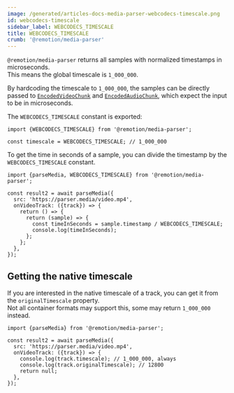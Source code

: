 ```yaml
---
image: /generated/articles-docs-media-parser-webcodecs-timescale.png
id: webcodecs-timescale
sidebar_label: WEBCODECS_TIMESCALE
title: WEBCODECS_TIMESCALE
crumb: '@remotion/media-parser'
---
```


`@remotion/media-parser` returns all samples with normalized timestamps in microseconds.  
This means the global timescale is `1_000_000`.

By hardcoding the timescale to `1_000_000`, the samples can be directly passed to [`EncodedVideoChunk`](https://developer.mozilla.org/en-US/docs/Web/API/EncodedVideoChunk) and [`EncodedAudioChunk`](https://developer.mozilla.org/en-US/docs/Web/API/EncodedAudioChunk), which expect the input to be in microseconds.

The `WEBCODECS_TIMESCALE` constant is exported:

```tsx twoslash title="Using WEBCODECS_TIMESCALE"
import {WEBCODECS_TIMESCALE} from '@remotion/media-parser';

const timescale = WEBCODECS_TIMESCALE; // 1_000_000
```

To get the time in seconds of a sample, you can divide the timestamp by the `WEBCODECS_TIMESCALE` constant.

```tsx twoslash title="Getting the native timescale"
import {parseMedia, WEBCODECS_TIMESCALE} from '@remotion/media-parser';

const result2 = await parseMedia({
  src: 'https://parser.media/video.mp4',
  onVideoTrack: ({track}) => {
    return () => {
      return (sample) => {
        const timeInSeconds = sample.timestamp / WEBCODECS_TIMESCALE;
        console.log(timeInSeconds);
      };
    };
  },
});
```

## Getting the native timescale

If you are interested in the native timescale of a track, you can get it from the `originalTimescale` property.  
Not all container formats may support this, some may return `1_000_000` instead.

```tsx twoslash title="Getting the native timescale"
import {parseMedia} from '@remotion/media-parser';

const result2 = await parseMedia({
  src: 'https://parser.media/video.mp4',
  onVideoTrack: ({track}) => {
    console.log(track.timescale); // 1_000_000, always
    console.log(track.originalTimescale); // 12800
    return null;
  },
});
```

